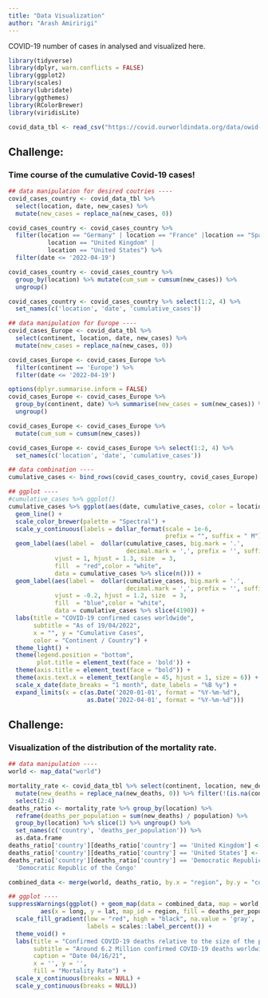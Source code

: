 ```yaml
---
title: "Data Visualization"
author: "Arash Amiririgi"
---
```


::: callout-note
COVID-19 number of cases in analysed and visualized here.
:::

```r
library(tidyverse)
library(dplyr, warn.conflicts = FALSE)
library(ggplot2)
library(scales)
library(lubridate)
library(ggthemes)
library(RColorBrewer)
library(viridisLite)

covid_data_tbl <- read_csv("https://covid.ourworldindata.org/data/owid-covid-data.csv", col_types = cols())

```

## Challenge:
### Time course of the cumulative Covid-19 cases!
```r
## data manipulation for desired coutries ----
covid_cases_country <- covid_data_tbl %>%
  select(location, date, new_cases) %>%
  mutate(new_cases = replace_na(new_cases, 0))

covid_cases_country <- covid_cases_country %>%
  filter(location == "Germany" | location == "France" |location == "Spain" |
           location == "United Kingdom" |
           location == "United States") %>%
  filter(date <= '2022-04-19')

covid_cases_country <- covid_cases_country %>%
  group_by(location) %>% mutate(cum_sum = cumsum(new_cases)) %>%
  ungroup()

covid_cases_country <- covid_cases_country %>% select(1:2, 4) %>%
  set_names(c('location', 'date', 'cumulative_cases'))

## data manipulation for Europe ----
covid_cases_Europe <- covid_data_tbl %>%
  select(continent, location, date, new_cases) %>%
  mutate(new_cases = replace_na(new_cases, 0))

covid_cases_Europe <- covid_cases_Europe %>%
  filter(continent == 'Europe') %>%
  filter(date <= '2022-04-19')

options(dplyr.summarise.inform = FALSE)
covid_cases_Europe <- covid_cases_Europe %>%
  group_by(continent, date) %>% summarise(new_cases = sum(new_cases)) %>%
  ungroup()

covid_cases_Europe <- covid_cases_Europe %>% 
  mutate(cum_sum = cumsum(new_cases))

covid_cases_Europe <- covid_cases_Europe %>% select(1:2, 4) %>%
  set_names(c('location', 'date', 'cumulative_cases'))

## data combination ----
cumulative_cases <- bind_rows(covid_cases_country, covid_cases_Europe)

## ggplot ----
#cumulative_cases %>% ggplot()
cumulative_cases %>% ggplot(aes(date, cumulative_cases, color = location)) +
  geom_line() +
  scale_color_brewer(palette = "Spectral") +
  scale_y_continuous(labels = dollar_format(scale = 1e-6,
                                            prefix = "", suffix = " M")) +
  geom_label(aes(label =  dollar(cumulative_cases, big.mark = '.',
                                 decimal.mark = ',', prefix = '', suffix = '')),
             vjust = 1, hjust = 1.3, size  = 3,
             fill  = "red",color = "white",
             data = cumulative_cases %>% slice(n())) +
  geom_label(aes(label =  dollar(cumulative_cases, big.mark = '.',
                                 decimal.mark = ',', prefix = '', suffix = '')),
             vjust = -0.2, hjust = 1.2, size  = 3,
             fill  = "blue",color = "white",
             data = cumulative_cases %>% slice(4190)) +
  labs(title = "COVID-19 confirmed cases worldwide",
       subtitle = "As of 19/04/2022",
       x = "", y = "Cumulative Cases",
       color = "Continent / Country") +
  theme_light() +
  theme(legend.position = "bottom", 
        plot.title = element_text(face = 'bold')) +
  theme(axis.title = element_text(face = "bold")) +
  theme(axis.text.x = element_text(angle = 45, hjust = 1, size = 6)) +
  scale_x_date(date_breaks = "1 month", date_labels = "%B %y") +
  expand_limits(x = c(as.Date('2020-01-01', format = "%Y-%m-%d"),
                      as.Date('2022-04-01', format = "%Y-%m-%d")))
```

## Challenge:
### Visualization of the distribution of the mortality rate.
```r
## data manipulation ----
world <- map_data("world") 

mortality_rate <- covid_data_tbl %>% select(continent, location, new_deaths, population) %>%
  mutate(new_deaths = replace_na(new_deaths, 0)) %>% filter(!(is.na(continent))) %>%
  select(2:4)
deaths_ratio <- mortality_rate %>% group_by(location) %>%
  reframe(deaths_per_population = sum(new_deaths) / population) %>%
  group_by(location) %>% slice(1) %>% ungroup() %>%
  set_names(c('country', 'deaths_per_population')) %>%
  as.data.frame
deaths_ratio['country'][deaths_ratio['country'] == 'United Kingdom'] <- 'UK'
deaths_ratio['country'][deaths_ratio['country'] == 'United States'] <- 'USA'
deaths_ratio['country'][deaths_ratio['country'] == 'Democratic Republic of Congo'] <-
  'Democratic Republic of the Congo'

combined_data <- merge(world, deaths_ratio, by.x = "region", by.y = "country", all.x = TRUE)

## ggplot ----
suppressWarnings(ggplot() + geom_map(data = combined_data, map = world,
         aes(x = long, y = lat, map_id = region, fill = deaths_per_population)) +
  scale_fill_gradient(low = "red", high = "black", na.value = 'gray',
                      labels = scales::label_percent()) +
  theme_void() + 
  labs(title = "Confirmed COVID-19 deaths relative to the size of the population",
       subtitle = "Around 6.2 Million confirmed COVID-19 deaths worldwide",
       caption = "Date 04/16/21",
       x = '', y = '',
       fill = "Mortality Rate") +
  scale_x_continuous(breaks = NULL) +
  scale_y_continuous(breaks = NULL))
```



